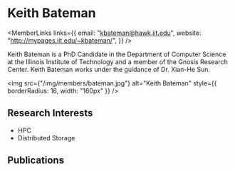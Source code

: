 
# Keith Bateman

<div style={{display: 'flex', flexDirection: 'row'}}>

<div style={{flex: 1, display: 'flex', flexDirection: 'column'}}>

<MemberLinks
  links={{
    email: "kbateman@hawk.iit.edu",
    website: "http://mypages.iit.edu/~kbateman/",
  }}
/>

Keith Bateman is a PhD Candidate in the Department of Computer Science at the Illinois Institute of Technology and a member of the Gnosis Research Center. Keith Bateman works under the guidance of Dr. Xian-He Sun.

</div>

<div style={{paddingLeft: 32}}>

<img
  src={"/img/members/bateman.jpg"}
  alt="Keith Bateman"
  style={{ borderRadius: 16, width: "160px" }}
/>

</div>

</div>

## Research Interests

- HPC
- Distributed Storage

## Publications

<MemberPublications authorShortName="K. Bateman" />
